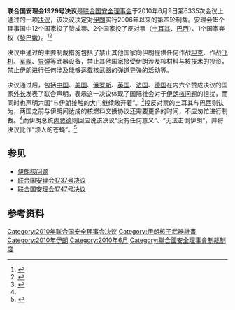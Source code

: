 {{Infobox UN resolution
|number = 1929
|organ = SC
|date = 6月9日
|year = 2010年
|meeting = 6335
|code = S/RES/1929
|document = 
|for = 12
|abstention = 1
|against = 2
|subject = 不扩散-伊朗
|result = 通过 
|image = Iran (orthographic projection).svg
|caption = {{IRN}}
}}

'''联合国安理会1929号决议'''是[[联合国安全理事会|联合国安全理事会]]于2010年6月9日第6335次会议上通过的一项[[联合国安全理事会决议|决议]]，该决议决定对[[伊朗|伊朗]]实行2006年以来的第四轮制裁。安理会15个理事国中12个国家投了赞成票、2个国家投了反对票（[[土耳其|土耳其]]、[[巴西|巴西]]）、1个国家弃权（[[黎巴嫩|黎巴嫩]]）。<ref>{{cite web|url=http://news.ifeng.com/mil/3/detail_2010_06/10/1605500_0.shtml|title=安理会通过1929号决议 将对伊朗实行第四轮制裁|publisher=凤凰网|date=2010-06-10|accessdate=2010-06-11|archive-date=2011-02-01|archive-url=https://web.archive.org/web/20110201031831/http://news.ifeng.com/mil/3/detail_2010_06/10/1605500_0.shtml|dead-url=no}}</ref><ref name="voa">{{cite web|url=http://www1.voanews.com/chinese/news/middle-east/un-iran-20100610-96069214.html|title=安理会通过制裁伊朗新决议|publisher=美国之音中文网|date=2010-06-11|accessdate=2010-06-10}}{{Dead link|date=2020年1月 |bot=InternetArchiveBot |fix-attempted=yes }}</ref>

决议中通过的主要制裁措施包括了禁止其他国家向伊朗提供任何作战[[坦克|坦克]]、作战[[飞机|飞机]]、[[军舰|军舰]]、[[导弹|导弹]]等武器设备，禁止其他国家接受伊朗涉及核材料与核技术的投资，禁止伊朗进行任何涉及能够运载核武器的[[弹道导弹|弹道导弹]]的活动等。

决议通过后，包括[[中国|中国]]、[[美国|美国]]、[[俄罗斯|俄罗斯]]、[[英国|英国]]、[[法国|法国]]、[[德国|德国]]在内六个赞成决议的国家[[外长|外长]]发表了联合声明，表示这一决议体现了国际社会对于[[伊朗核问题|伊朗核问题]]的担扰，而同时也声明六国“与伊朗接触的大门继续敞开着”。<ref>{{cite web|url=http://gb.cri.cn/27824/2010/06/10/5187s2881339.htm|title=六国外长发表联合声明呼吁早日谈判解决伊核问题|publisher=国际在线|date=2010-06-10|accessdate=2010-06-11|archive-date=2016-03-04|archive-url=https://web.archive.org/web/20160304130332/http://gb.cri.cn/27824/2010/06/10/5187s2881339.htm|dead-url=no}}</ref>投反对票的土耳其与巴西则认为，两国之前与伊朗间达成的核燃料交换协议还需要更多的时间，不应匆忙进行制裁。<ref name="voa" />而伊朗总统[[内贾德|内贾德]]则回应说该决议“没有任何意义”、“无法击倒伊朗”，并将决议比作“烦人的苍蝇”。<ref>{{cite web|url=http://news.sina.com.cn/o/2010-06-11/010817640513s.shtml|title=内贾德：制裁简直像烦人的苍蝇|publisher=新浪新闻|date=2010-06-11|accessdate=2010-06-11}}</ref>

== 参见 ==
* [[伊朗核问题|伊朗核问题]]
* [[联合国安理会1737号决议|联合国安理会1737号决议]]
* [[联合国安理会1747号决议|联合国安理会1747号决议]]

== 参考资料 ==
{{reflist}}

{{Wikisource|联合国安理会第1929号决议}}

{{UNSCR 2010}}
[[Category:2010年联合国安全理事会决议|Category:2010年联合国安全理事会决议]]
[[Category:伊朗核子武器計畫|Category:伊朗核子武器計畫]]
[[Category:2010年伊朗|Category:2010年伊朗]]
[[Category:2010年6月|Category:2010年6月]]
[[Category:聯合國安全理事會制裁制度|Category:聯合國安全理事會制裁制度]]